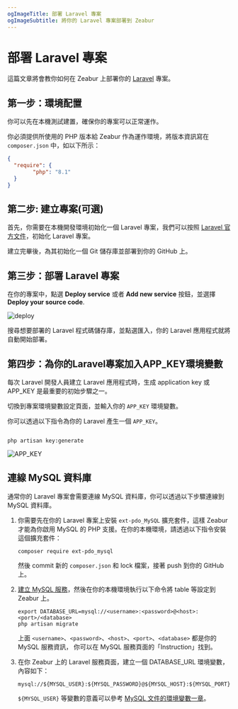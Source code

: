 ```yaml
---
ogImageTitle: 部署 Laravel 專案
ogImageSubtitle: 將你的 Laravel 專案部署到 Zeabur
---
```


# 部署 Laravel 專案

這篇文章將會教你如何在 Zeabur 上部署你的 [Laravel](https://laravel.com/) 專案。

## 第一步：環境配置

你可以先在本機測試建置，確保你的專案可以正常運作。

你必須提供所使用的 PHP 版本給 Zeabur 作為運作環境，將版本資訊寫在`composer.json` 中，如以下所示：

```json
{
  "require": {
        "php": "8.1"
  }
}
```

## 第二步: 建立專案(可選)

首先，你需要在本機開發環境初始化一個 Laravel 專案，我們可以按照 [Laravel 官方文件](https://laravel.com/docs/9.x)，初始化 Laravel 專案。

建立完畢後，為其初始化一個 Git 儲存庫並部署到你的 GitHub 上。

## 第三步：部署 Laravel 專案

在你的專案中，點選 **Deploy service** 或者 **Add new service** 按鈕，並選擇 **Deploy your source code**.

![deploy](/deploy/common/select-service.en-US.png)

搜尋想要部署的 Laravel 程式碼儲存庫，並點選匯入，你的 Laravel 應用程式就將自動開始部署。

## 第四步：為你的Laravel專案加入APP_KEY環境變數

每次 Laravel 開發人員建立 Laravel 應用程式時，生成 application key 或 APP_KEY 是最重要的初始步驟之一。

切換到專案環境變數設定頁面，並輸入你的 `APP_KEY` 環境變數。

你可以透過以下指令為你的 Laravel 產生一個 `APP_KEY`。

```shell

php artisan key:generate

```
![APP_KEY](/framework/laravel/app-key-setting.jpg)

## 連線 MySQL 資料庫

通常你的 Laravel 專案會需要連線 MySQL 資料庫，你可以透過以下步驟連線到 MySQL 資料庫。

1. 你需要先在你的 Laravel 專案上安裝 `ext-pdo_MySQL` 擴充套件，這樣 Zeabur 才能為你啟用 MySQL
   的 PHP 支援。在你的本機環境，請透過以下指令安裝這個擴充套件：

    ```shell
    composer require ext-pdo_mysql
    ```

    然後 commit 新的 `composer.json` 和 lock 檔案，接著 push 到你的 GitHub 上。

2. [建立 MySQL 服務](/marketplace/mysql)，然後在你的本機環境執行以下命令將 table 等設定到 Zeabur 上。

    ```shell
    export DATABASE_URL=mysql://<username>:<password>@<host>:<port>/<database>
    php artisan migrate
    ```

    上面 `<username>`、`<password>`、`<host>`、`<port>`、`<database>` 都是你的 MySQL 服務資訊，
    你可以在 MySQL 服務頁面的「Instruction」找到。

3. 在你 Zeabur 上的 Laravel 服務頁面，建立一個 DATABASE_URL 環境變數，內容如下：

    ```
    mysql://${MYSQL_USER}:${MYSQL_PASSWORD}@${MYSQL_HOST}:${MYSQL_PORT}/${MYSQL_DATABASE}
    ```

    `${MYSQL_USER}` 等變數的意義可以參考 [MySQL 文件的環境變數一章](https://zeabur.com/docs/zh-TW/marketplace/mysql#環境變數)。
